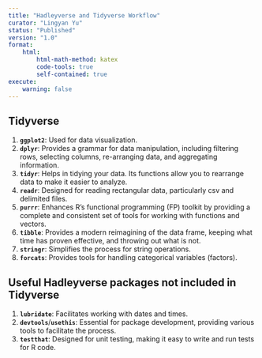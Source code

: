 ```yaml
---
title: "Hadleyverse and Tidyverse Workflow"
curator: "Lingyan Yu"
status: "Published"
version: "1.0"
format:
    html:
        html-math-method: katex
        code-tools: true
        self-contained: true
execute: 
    warning: false
---
```


## Tidyverse

1.  **`ggplot2`**: Used for data visualization.
2.  **`dplyr`**: Provides a grammar for data manipulation, including filtering
    rows, selecting columns, re-arranging data, and aggregating information.
3.  **`tidyr`**: Helps in tidying your data. Its functions allow you to
    rearrange data to make it easier to analyze.
4.  **`readr`**: Designed for reading rectangular data, particularly csv and
    delimited files.
5.  **`purrr`**: Enhances R’s functional programming (FP) toolkit by providing a
    complete and consistent set of tools for working with functions and vectors.
6.  **`tibble`**: Provides a modern reimagining of the data frame, keeping what
    time has proven effective, and throwing out what is not.
7.  **`stringr`**: Simplifies the process for string operations.
8.  **`forcats`**: Provides tools for handling categorical variables (factors).

## Useful Hadleyverse packages not included in Tidyverse

1.  **`lubridate`**: Facilitates working with dates and times.
2.  **`devtools`**/**`usethis`**: Essential for package development, providing
    various tools to facilitate the process.
3.  **`testthat`**: Designed for unit testing, making it easy to write and run
    tests for R code.

